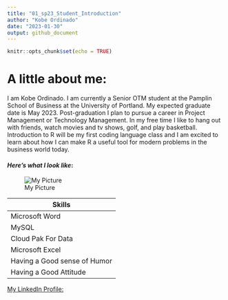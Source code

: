 ```yaml
---
title: "01_sp23_Student_Introduction"
author: "Kobe Ordinado"
date: "2023-01-30"
output: github_document
---
```


```r
knitr::opts_chunk$set(echo = TRUE)
```

# A little about me: 
I am Kobe Ordinado. I am currently a Senior OTM student at the Pamplin School of Business at the University of Portland. My expected graduate date is May 2023. Post-graduation I plan to pursue a career in Project Management or Technology Management. In my free time I like to hang out with friends, watch movies and tv shows, golf, and play basketball. Introduction to R will be my first coding language class and I am excited to learn about how I can make R a useful tool for modern problems in the business world today. 

#### *Here's what I look like*:
![My Picture](Profile_Pic.png)

Skills |
-------|
Microsoft Word|
MySQL|
Cloud Pak For Data|
Microsoft Excel|
Having a Good sense of Humor|
Having a Good Attitude|

[My LinkedIn Profile:](https://www.linkedin.com/in/kobe-ordinado-9aa046206/)